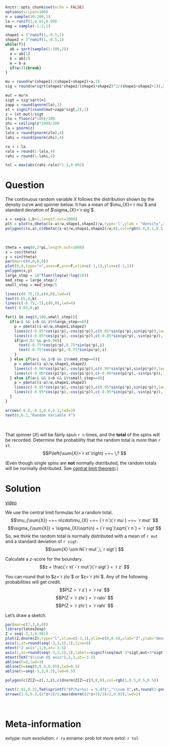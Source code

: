 ```r
knitr::opts_chunk$set(echo = FALSE)
options(scipen=100)
n = sample(30:200,1)
la = runif(1,0.01,0.99)
mag = sample(-1:2,1)

shape1 = 3^runif(1,-0.5,1)
shape2 = 3^runif(1,-0.5,1)
while(T){
  ab = sort(sample(1:100,2))
  a = ab[1]
  b = ab[2]
  w = b-a
  if(w>3){break}
}

mu = round(w*(shape1)/(shape1+shape2)+a,2)
sig = round(w*sqrt(shape1*shape2/(shape1+shape2)^2/(shape1+shape2+1)),2)

mut = mu*n
sigt = sig*sqrt(n)
zapp = round(qnorm(la),2)
xt = signif(round(mut+zapp*sigt,2),3)
z = (xt-mut)/sigt
zlo = floor(z*100)/100
zhi = ceiling(z*100)/100
la = pnorm(z)
lalo = round(pnorm(zlo),4)
lahi = round(pnorm(zhi),4)

ra = 1-la
ralo = round(1-lalo,4)
rahi = round(1-lahi,4)

tol = max(abs(rahi-ralo)*1.1,0.002)

```

Question
========

The continuous random variable $X$ follows the distribution shown by the density curve and spinner below. It has a mean of $\mu_{X}=`r mu`$ and standard deviation of $\sigma_{X}=`r sig`$.

```r
x = seq(a-1,b+1,length.out=2000)
plt = plot(x,dbeta((x-a)/w,shape1,shape2)/w,type='l',ylab = "density",xlab="X")
polygon(c(x,a),c(dbeta((x-a)/w,shape1,shape2)/w,0),col=rgb(0.8,0.1,0.1,0.5))
```
\

```r
theta = seq(0,2*pi,length.out=1000)
x = cos(theta)
y = sin(theta)
par(mar=c(0,0,0,0))
plot(0,0,type="n",axes=F,ann=F,xlim=c(-1,1),ylim=c(-1,1))
polygon(x,y)
large_step = 10^floor(log(w)/log(10))
med_step = large_step/2
small_step = med_step/5

lines(c(0.75,1),c(0,0),lwd=4)
text(0.65,0,b)
lines(c(-0.75,-1),c(0,0),lwd=4)
text(-0.65,0,a)

for(i in seq(0,100,small_step)){
  if(a<i && i<b && i%%large_step==0){
    p = pbeta((i-a)/w,shape1,shape2)
    lines(c(-0.85*cos(pi*p),-cos(pi*p)),c(0.85*sin(pi*p),sin(pi*p)),lwd=2)
    lines(c(-0.85*cos(pi*p),-cos(pi*p)),c(-0.85*sin(pi*p),-sin(pi*p)),lwd=2)
    if(p>0.02 && p<0.98){
      text(-0.75*cos(pi*p),0.75*sin(pi*p),i)
      text(-0.75*cos(pi*p),-0.75*sin(pi*p),i)
    }
  } else if(a<i && i<b && i%%med_step==0){
    p = pbeta((i-a)/w,shape1,shape2)
    lines(c(-0.90*cos(pi*p),-cos(pi*p)),c(0.90*sin(pi*p),sin(pi*p)),lwd=1)
    lines(c(-0.90*cos(pi*p),-cos(pi*p)),c(-0.90*sin(pi*p),-sin(pi*p)),lwd=1)
  } else if(a<i && i<b && i%%small_step==0){
    p = pbeta((i-a)/w,shape1,shape2)
    lines(c(-0.95*cos(pi*p),-cos(pi*p)),c(0.95*sin(pi*p),sin(pi*p)),lwd=1)
    lines(c(-0.95*cos(pi*p),-cos(pi*p)),c(-0.95*sin(pi*p),-sin(pi*p)),lwd=1)
  }
}

arrows(-0.6,-0.1,0.6,0.1,lwd=3)
text(0,0.2,"Random Variable X")
```
\

That spinner ($X$) will be fairly spun `r n` times, and the **total** of the spins will be recorded. Determine the probability that the random total is more than `r xt`.
$$P\left(\sum{X}>`r xt`\right) ~=~ \,? $$

(Even though single spins are **not** normally distributed, the random totals will be normally distributed.
See [central limit theorem](https://en.wikipedia.org/wiki/Central_limit_theorem){target="_blank"}.)


Solution
========

[video](https://vimeo.com/531942180){target="_blank"}

We use the central limit formulas for a random total.
$$\mu_{\sum{X}} ~=~ n\cdot\mu_{X} ~=~ (`r n`)(`r mu`) ~=~ `r mut` $$
$$\sigma_{\sum{X}} = \sigma_{X}\sqrt{n} = (`r sig`)\sqrt{`r n`} = `r sigt`$$
So, we think the random total is normally distributed with a mean of `r mut` and a standard deviation of `r sigt`.
$$\sum{X} \sim N(`r mut`,\,`r sigt`) $$

Calculate a $z$-score for the boundary.
$$z = \frac{`r xt`-`r mut`}{`r sigt`} = `r z` $$

You can round that to $z=`r zlo`$ or $z=`r zhi`$. Any of the following probabilities will get credit.
$$P(Z > `r z`) = `r ra` $$
$$P(Z > `r zlo`) = `r ralo` $$
$$P(Z > `r zhi`) = `r rahi` $$


Let's draw a sketch.

```r
par(mar=c(7,3,0,0))
library(latex2exp)
Z = seq(-3,3,0.001)
plot(Z,dnorm(Z),type="l",xlim=c(-3,3),ylim=c(0,0.4),xlab="Z",ylab="density",axes=F,ann=F,lwd=3)
axis(1,at=round(seq(-3,3,1),1),line=0)
mtext("Z axis",1,0,at=-3.5)
axis(1,at=round(seq(-3,3,1),1),labels=signif(seq(mut-3*sigt,mut+3*sigt,length.out=7),4),line=3)
mtext(TeX("$\\sum X$ axis"),1,3,at=-3.5)
abline(h=0,lwd=3)
abline(h=seq(0,0.4,0.05),lwd=0.5)
abline(v=seq(-3,3,0.2),lwd=0.5)

polygon(c(Z[Z>=z],3,z),c(dnorm(Z[Z>=z]),0,0),col=rgb(1,0.5,0.5,0.5))

text(2.01,0.32,TeX(sprintf("$P(%s>%s) = %.4f$","\\sum X",xt,round(1-pnorm(z),4))))
arrows(1.6,0.3,(2*z+3)/3,max(dnorm((2*z+3)/3)/2,0.03),lwd=2)
```
\



Meta-information
================
extype: num
exsolution: `r ra`
exname: prob tot more
extol: `r tol`
